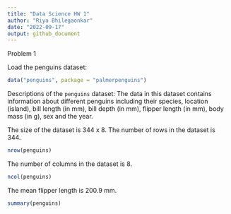 ```yaml
---
title: "Data Science HW 1"
author: "Riya Bhilegaonkar"
date: "2022-09-17"
output: github_document
---
```


Problem 1

Load the penguins dataset:

```r
data("penguins", package = "palmerpenguins")
```

Descriptions of the `penguins` dataset:
The data in this dataset contains information about different penguins including their species, location (island), bill length (in mm), bill depth (in mm), flipper length (in mm), body mass (in g), sex and the year.

The size of the dataset is 344 x 8.
The number of rows in the dataset is 344.
```r
nrow(penguins)
```

The number of columns in the dataset is 8.
```r
ncol(penguins)
```

The mean flipper length is 200.9 mm.
```r
summary(penguins)
```
